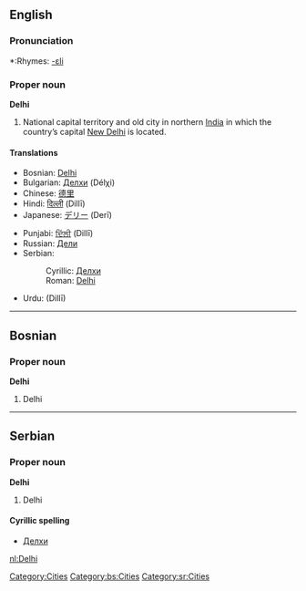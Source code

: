 ==English==
{{wikipedia}}

===Pronunciation===
*:Rhymes: [[Rhymes:English:-ɛli|-ɛli]]

===Proper noun===
'''Delhi'''

#National capital territory and old city in northern [[India]] in which the country’s capital [[New Delhi]] is located.

====Translations====
{{top}}
*Bosnian: [[Delhi#Bosnian|Delhi]] {{m}}
*Bulgarian: [[Делхи]] (Délχi)
*Chinese: [[德里]]
*Hindi: [[दिल्ली]] (Dillī)
*Japanese: [[デリー]] (Derī)
{{mid}}
*Punjabi: [[ਦਿੱਲੀ]] (Dillī)
*Russian: [[Дели]] {{IPAchar|(Dɛ́li)}}
*Serbian:
*:Cyrillic: [[Делхи#Serbian|Делхи]] {{m}}
*:Roman: [[Delhi#Serbian|Delhi]] {{m}}
*Urdu: {{URchar|[[دلی|دلّی]]}} (Dillī)
{{bottom}}

[[Category:Cities]]

----

==Bosnian==
===Proper noun===
'''Delhi''' {{m}}
#Delhi

[[Category:bs:Cities]]

----

==Serbian==
===Proper noun===
'''Delhi''' {{m}}
#Delhi
====Cyrillic spelling====
*[[Делхи#Serbian|Делхи]]

[[Category:sr:Cities]]

[[nl:Delhi]]